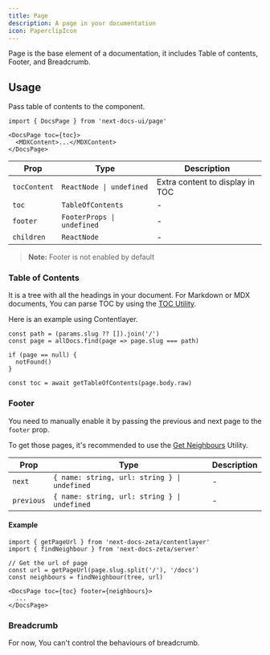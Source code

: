 ```yaml
---
title: Page
description: A page in your documentation
icon: PaperclipIcon
---
```


Page is the base element of a documentation, it includes Table of contents,
Footer, and Breadcrumb.

## Usage

Pass table of contents to the component.

```mdx
import { DocsPage } from 'next-docs-ui/page'

<DocsPage toc={toc}>
  <MDXContent>...</MDXContent>
</DocsPage>
```

| Prop         | Type                       | Description                     |
| ------------ | -------------------------- | ------------------------------- |
| `tocContent` | `ReactNode \| undefined`   | Extra content to display in TOC |
| `toc`        | `TableOfContents`          | -                               |
| `footer`     | `FooterProps \| undefined` | -                               |
| `children`   | `ReactNode`                | -                               |

> **Note:** Footer is not enabled by default

### Table of Contents

It is a tree with all the headings in your document. For Markdown or MDX
documents, You can parse TOC by using the
[TOC Utility](/docs/headless/utils/get-toc).

Here is an example using Contentlayer.

```tsx
const path = (params.slug ?? []).join('/')
const page = allDocs.find(page => page.slug === path)

if (page == null) {
  notFound()
}

const toc = await getTableOfContents(page.body.raw)
```

### Footer

You need to manually enable it by passing the previous and next page to the
`footer` prop.

To get those pages, it's recommended to use the
[Get Neighbours](/docs/headless/utils/find-neighbour) Utility.

| Prop       | Type                                         | Description |
| ---------- | -------------------------------------------- | ----------- |
| `next`     | `{ name: string, url: string } \| undefined` | -           |
| `previous` | `{ name: string, url: string } \| undefined` | -           |

#### Example

```tsx
import { getPageUrl } from 'next-docs-zeta/contentlayer'
import { findNeighbour } from 'next-docs-zeta/server'

// Get the url of page
const url = getPageUrl(page.slug.split('/'), '/docs')
const neighbours = findNeighbour(tree, url)

<DocsPage toc={toc} footer={neighbours}>
  ...
</DocsPage>
```

### Breadcrumb

For now, You can't control the behaviours of breadcrumb.
